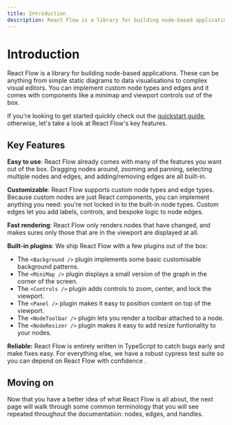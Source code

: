 ```yaml
---
title: Introduction
description: React Flow is a library for building node-based applications from static diagrams to complex editors. It comes with built-in plugins like a mini map and graph controls, and nodes and edges are highly customizable.
---
```



# Introduction

React Flow is a library for building node-based applications. These can be anything
from simple static diagrams to data visualisations to complex visual editors. You
can implement custom node types and edges and it comes with components like a
minimap and viewport controls out of the box.

If you're looking to get started quickly check out the [quickstart guide](/learn),
otherwise, let's take a look at React Flow's key features.

## Key Features

**<Emoji content="👌" /> Easy to use**: React Flow already comes with many of the features you want out of the box. Dragging
nodes around, zooming and panning, selecting multiple nodes and edges, and
adding/removing edges are all built-in.

**<Emoji content="🎨" /> Customizable**: React Flow supports custom node types and edge types. Because custom nodes are just
React components, you can implement anything you need: you're not locked in to
the built-in node types. Custom edges let you add labels, controls, and bespoke
logic to node edges.

**<Emoji content="⚡️" /> Fast rendering**: React Flow only renders nodes that have changed, and makes sures only those that
are in the viewport are displayed at all.

**<Emoji content="🧩" /> Built-in plugins**: We ship React Flow with a few plugins out of the box:

- The `<Background />` plugin implements some basic customisable background patterns.
- The `<MiniMap />` plugin displays a small version of the graph in the corner of the screen.
- The `<Controls />` plugin adds controls to zoom, center, and lock the viewport.
- The `<Panel />` plugin makes it easy to position content on top of the viewport.
- The `<NodeToolbar />` plugin lets you render a toolbar attached to a node.
- The `<NodeResizer />` plugin makes it easy to add resize funtionality to your nodes.

**<Emoji content="💪" /> Reliable:** React Flow is entirely written in TypeScript to catch bugs early and make fixes
easy. For everything else, we have a robust cypress test suite so you can depend
on React Flow with confidence .

## Moving on

Now that you have a better idea of what React Flow is all about, the next page
will walk through some common terminology that you will see repeated throughout
the documentation: nodes, edges, and handles.

